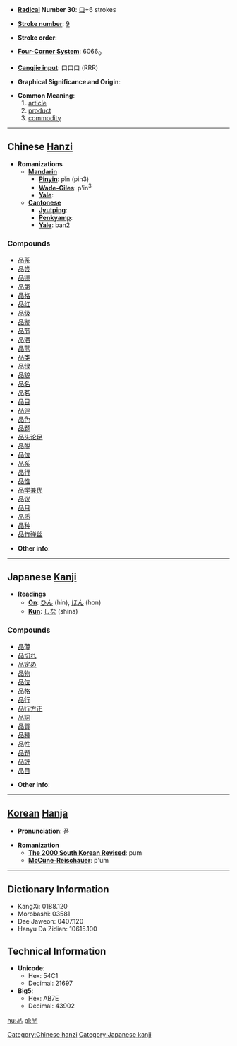 * '''[[Wiktionary:Chinese radical index| Radical]] Number 30''': [[Wiktionary:Chinese radical index 口|口]]+6 strokes

* '''[[Wiktionary:Chinese total strokes index|Stroke number]]''': [[Wiktionary:Chinese total strokes index 9|9]]

* '''Stroke order''': 

* '''[[Wiktionary:Chinese four corner index|Four-Corner System]]''': 6066<sub>0</sub>

* '''[[Wiktionary:Chinese Cangjie index|Cangjie input]]''': 口口口 (RRR)

* '''Graphical Significance and Origin''': 

* '''Common Meaning''': 
*#[[article]]
*#[[product]]
*#[[commodity]]

----

== Chinese [[Hanzi]] ==

* '''Romanizations'''
** '''[[Mandarin]]'''
*** '''[[Pinyin]]''': pǐn (pin3)
*** '''[[Wade-Giles]]''': p'in<sup>3</sup>
*** '''[[Yale]]''': 
** '''[[Cantonese]]'''
*** '''[[Jyutping]]''':
*** '''[[Penkyamp]]''': 
*** '''[[Yale]]''': ban2

===Compounds===
*[[品茶]]
*[[品尝]]
*[[品德]]
*[[品第]]
*[[品格]]
*[[品红]]
*[[品级]]
*[[品鉴]]
*[[品节]]
*[[品酒]]
*[[品蓝]]
*[[品类]]
*[[品绿]]
*[[品貌]]
*[[品名]]
*[[品茗]]
*[[品目]]
*[[品评]]
*[[品色]]
*[[品题]]
*[[品头论足]]
*[[品脱]]
*[[品位]]
*[[品系]]
*[[品行]]
*[[品性]]
*[[品学兼优]]
*[[品议]]
*[[品月]]
*[[品质]]
*[[品种]]
*[[品竹弹丝]]

* '''Other info''': 

----

== Japanese [[Kanji]] ==

* '''Readings'''
** '''[[On]]''': [[ひん]] (hin), [[ほん]] (hon)
** '''[[Kun]]''': [[しな]] (shina)

===Compounds===
*[[品薄]]
*[[品切れ]]
*[[品定め]]
*[[品物]]
*[[品位]]
*[[品格]]
*[[品行]]
*[[品行方正]]
*[[品詞]]
*[[品質]]
*[[品種]]
*[[品性]]
*[[品題]]
*[[品評]]
*[[品目]]

* '''Other info''':  

----

== [[Korean]] [[Hanja]] ==

* '''Pronunciation''': 품

* '''Romanization'''
** '''[[The 2000 South Korean Revised Romanization|The 2000 South Korean Revised]]''': pum
** '''[[McCune-Reischauer]]''': p'um

----

== Dictionary Information ==

* KangXi: 0188.120
* Morobashi: 03581
* Dae Jaweon: 0407.120
* Hanyu Da Zidian: 10615.100

== Technical Information ==

* '''Unicode''':
** Hex: 54C1
** Decimal: 21697
* '''Big5''':
** Hex: AB7E
** Decimal: 43902

[[Category:Chinese hanzi]]
[[Category:Japanese kanji]]

[[hu:品]]
[[pl:品]]